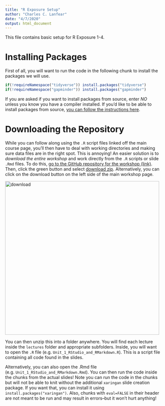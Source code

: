 ```yaml
---
title: "R Exposure Setup"
author: "Charles C. Lanfear"
date: "4/7/2020"
output: html_document
---
```


This file contains basic setup for R Exposure 1-4.

# Installing Packages

First of all, you will want to run the code in the following chunk to install the packages we will use.

```r
if(!requireNamespace("tidyverse")) install.packages("tidyverse")
if(!requireNamespace("gapminder")) install.packages("gapminder")
```

If you are asked if you want to install packages from source, enter *NO* unless you know you have a compiler installed. If you'd like to be able to install packages from source, [you can follow the instructions here](https://clanfear.github.io/CSSS508/docs/compiling.html).

# Downloading the Repository

While you can follow along using the `.R` script files linked off the main course page, you'll then have to deal with working directories and making sure data files are in the right spot. This is annoying! An easier solution is to *download the entire workshop* and work directly from the `.R` scripts or slide `.Rmd` files. To do this, [go to the GitHub repository for the workshop (link)](https://github.com/clanfear/r_exposure_workshop). Then, click the green button and select [download zip](https://github.com/clanfear/r_exposure_workshop/archive/master.zip). Alternatively, you can click on the download button on the left side of the main workshop page.

<img src="download.PNG" alt="download" width="500"/>

You can then unzip this into a folder anywhere. You will find each lecture inside the `lectures` folder and appropriate subfolders. Inside, you will want to open the `.R` file (e.g. `Unit_1_RStudio_and_RMarkdown.R`). This is a script file containing all code found in the slides.

Alternatively, you can also open the .Rmd file (e.g. `Unit_1_RStudio_and_RMarkdown.Rmd`). You can then run the code inside the chunks from the actual slides! Note you can run the code in the chunks but will not be able to knit without the additional `xaringan` slide creation package. If you want that, you can install it using `install.packages("xaringan")`. Also, chunks with `eval=FALSE` in their header are not meant to be run and may result in errors--but it won't hurt anything!


